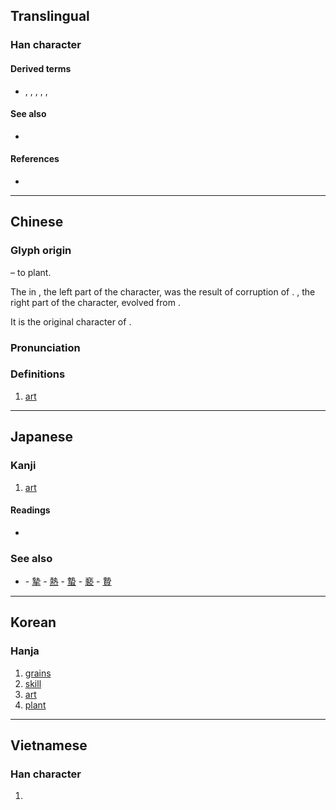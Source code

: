 {{character info/new}}
==Translingual==

===Han character===
{{Han char|rn=32|rad=土|as=08|sn=11|four=45117|canj=GGKNI|ids=⿰坴丸}}

====Derived terms====
* {{l|mul|蓺}}, {{l|mul|勢}}, {{l|mul|熱}}, {{l|mul|摰}}, {{l|mul|槷}}, {{l|mul|褻}}

====See also====
* {{l|mul|孰}} <!-- reasonably graphically similar; compare 熱, 熟-->

====References====
* {{Han ref|kx=0231.080|dkj=05192|dj=0467.140|hdz=10455.040|uh=57F6|ud=22518|bh=D4B0|bd=54448}}

----

==Chinese==
{{zh-forms}}

===Glyph origin===
{{Han etym}}
{{Han compound|坴|丸||t2=to hold|ls=ic}} – to plant. 

The {{zh-l|*圥}} in {{zh-l|*坴}}, the left part of the character, was the result of corruption of {{zh-l|*木}}. {{zh-l|*丸}}, the right part of the character, evolved from {{zh-l|*丮}}. 

It is the original character of {{zh-l|*藝}}.

===Pronunciation===
{{zh-pron
|m=yì
|c=ngai6,zap1
|mc=y
|oc=y
|ma=
|cat=n
}}

===Definitions===
{{zh-hanzi}}

# [[art]]

----

==Japanese==

===Kanji===
{{ja-kanji|grade=|rs=土08}}

# [[art]]

====Readings====
* {{ja-readings|on=[[げい]] (gei), [[せい]] (sei)|kun=[[うえる]] (ueru), [[わざ]] (waza), [[いきほひ]] (ikihohi)}}

===See also===
* {{l|ja|勢}} - [[摯]] - [[熱]] - [[蟄]] - [[褻]] - [[贄]]

----

==Korean==

===Hanja===
{{ko-hanja|hangeul=세|rv=se|mr=se}}

# [[grains]]
# [[skill]]
# [[art]]
# [[plant]]

----

==Vietnamese==

===Han character===
{{vi-hantu|[[đệm]]|rs=土08}}

# {{defn|lang=vi|sort=土08}}